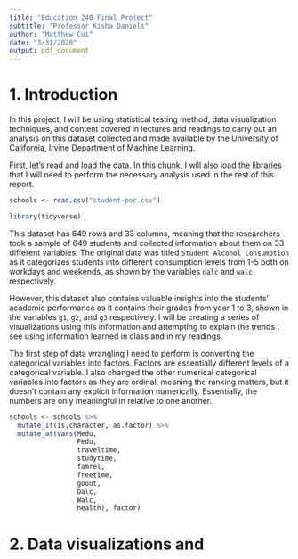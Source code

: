 ```yaml
---
title: "Education 240 Final Project"
subtitle: "Professor Kisha Daniels"
author: "Matthew Cui"
date: "3/31/2020"
output: pdf_document
---
```


# 1. Introduction

In this project, I will be using statistical testing method, data visualization techniques, and content covered in lectures and readings to carry out an analysis on this dataset collected and made available by the University of California, Irvine Department of Machine Learning.

First, let's read and load the data. In this chunk, I will also load the libraries that I will need to perform the necessary analysis used in the rest of this report.
```r
schools <- read.csv("student-por.csv")

library(tidyverse)
```

This dataset has 649 rows and 33 columns, meaning that the researchers took a sample of 649 students and collected information about them on 33 different variables. The original data was titled `Student Alcohol Consumption` as it categorizes students into different consumption levels from 1-5 both on workdays and weekends, as shown by the variables `dalc` and `walc` respectively. 

However, this dataset also contains valuable insights into the students' academic performance as it contains their grades from year 1 to 3, shown in the variables `g1`, `g2`, and `g3` respectively. I will be creating a series of visualizations using this information and attempting to explain the trends I see using information learned in class and in my readings.

The first step of data wrangling I need to perform is converting the categorical variables into factors. Factors are essentially different levels of a categorical variable. I also changed the other numerical categorical variables into factors as they are ordinal, meaning the ranking matters, but it doesn't contain any explicit information numerically. Essentially, the numbers are only meaningful in relative to one another.

```r
schools <- schools %>% 
  mutate_if(is.character, as.factor) %>% 
  mutate_at(vars(Medu,
                 Fedu,
                 traveltime,
                 studytime,
                 famrel,
                 freetime,
                 goout,
                 Dalc,
                 Walc,
                 health), factor)
```

# 2. Data visualizations and 
